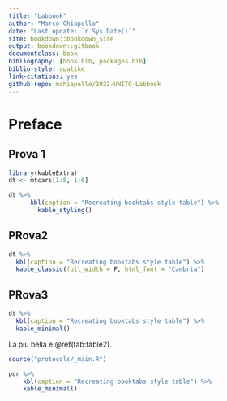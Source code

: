 ```yaml
--- 
title: "Labbook"
author: "Marco Chiapello"
date: "Last update: `r Sys.Date()`"
site: bookdown::bookdown_site
output: bookdown::gitbook
documentclass: book
bibliography: [book.bib, packages.bib]
biblio-style: apalike
link-citations: yes
github-repo: mchiapello/2022-UNITO-Labbook
---
```


# Preface

## Prova 1
```r
library(kableExtra)
dt <- mtcars[1:5, 1:6]

dt %>%
      kbl(caption = "Recreating booktabs style table") %>%
        kable_styling()
```

## PRova2

```r
dt %>%
  kbl(caption = "Recreating booktabs style table") %>%
  kable_classic(full_width = F, html_font = "Cambria")
```

## PRova3
```r
dt %>%
  kbl(caption = "Recreating booktabs style table") %>%
  kable_minimal()
```

La piu bella e \@ref(tab:table2).


```r
source("protocols/_main.R")

pcr %>%
	kbl(caption = "Recreating booktabs style table") %>%
	kable_minimal()
```
